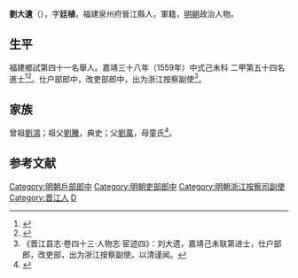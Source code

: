 {{明清人物信息框
| 姓名 = 劉大遺
| 原名 =
| 圖片名稱= 
| 圖片大小 =
| 圖片說明 = 
| 最高職務 = 浙江按察司副使
| 國家 = 大明 
| 爵位 =
| 籍貫 = 福建泉州府晉江縣
| 族裔 = 
| 字號 = 字廷植
| 諡號 =
| 出生日期 = 生年不詳
| 出生地點 = <!---福建泉州府晉江縣--->
| 逝世日期 = 卒年不詳 
| 逝世地點 =
| 墓葬 =
| 配偶 = 
| 親屬 = 
| 出身 =
* 嘉靖三十八年己未科進士出身
| 經歷 =
| 著作 =  
}}
'''劉大遺'''（{{bd|？||？|catIdx=}}），字'''廷植'''，福建泉州府晉江縣人，軍籍，[[明朝|明朝]]政治人物。

== 生平 ==
福建鄉試第四十一名舉人。嘉靖三十八年（1559年）中式己未科<!---會試第九名--->二甲第五十四名進士<ref>{{Cite book|title=《皇明贡举考》卷五|author=[[张朝瑞|张朝瑞]]|publisher=《续修四库全书》史部第828册|year=|isbn=|location=|pages=}}</ref><ref>{{Cite book|title=贡举志五种 上|author=鲁小俊，江俊伟著|publisher=武汉大学出版社|year=2009|isbn=978-7-307-07043-1|location=武汉|pages=}}</ref>。仕户部郎中，改吏部郎中，出为浙江按察副使<ref>《晋江县志·卷四十三·人物志·宦迹四》：刘大遗，嘉靖己未联第进士，仕户部郎，改吏部，出为浙江按察副使。以清谨闻。</ref>。

== 家族 ==
曾祖[[劉鴻|劉鴻]]；祖父[[劉騰|劉騰]]，典史；父[[劉萬|劉萬]]，母童氏<ref>{{Cite book|title=天一阁藏明代科举录选刊 登科录 点校本|author=龚延明主编|publisher=宁波出版社|year=2016|isbn=978-7-5526-2320-8|location=宁波|pages=|quote=《天一閣藏明代科舉錄選刊.登科錄》之《嘉靖三十八年己未科登科錄》}}</ref>。

==参考文献==
{{reflist}}

{{嘉靖三十八年己未科殿試金榜}}

{{DEFAULTSORT:Liu刘}}
[[Category:明朝戶部郎中|Category:明朝戶部郎中]]
[[Category:明朝吏部郎中|Category:明朝吏部郎中]]
[[Category:明朝浙江按察司副使|Category:明朝浙江按察司副使]]
[[Category:晋江人|Category:晋江人]]
[[Category:劉姓|D]]